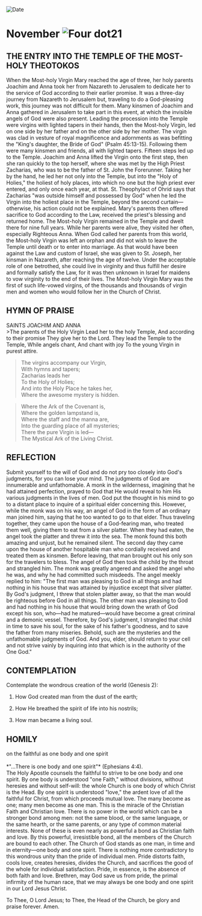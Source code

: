 
<RunningHead />
<Image src="/title-imprint.png" height={68} width={50} alt="Date" className="title-imprint"/>

# <div id="date">November <Image className="four-dot" src="/four-dot.png" height={15} width={15} alt="Four dot" />21</div>

## THE ENTRY INTO THE TEMPLE OF THE MOST-HOLY THEOTOKOS

When the Most-holy Virgin Mary reached the age of three, her holy parents Joachim and Anna took her from Nazareth to Jerusalem to dedicate her to the service of God according to their earlier promise. It was a three-day journey from Nazareth to Jerusalem but, traveling to do a God-pleasing work, this journey was not difficult for them. Many kinsmen of Joachim and Anna gathered in Jerusalem to take part in this event, at which the invisible angels of God were also present. Leading the procession into the Temple were virgins with lighted tapers in their hands, then the Most-holy Virgin, led on one side by her father and on the other side by her mother. The virgin was clad in vesture of royal magnificence and adornments as was befitting the "King's daughter, the Bride of God" (Psalm 45:13-15). Following them were many kinsmen and friends, all with lighted tapers. Fifteen steps led up to the Temple. Joachim and Anna lifted the Virgin onto the first step, then she ran quickly to the top herself, where she was met by the High Priest Zacharias, who was to be the father of St. John the Forerunner. Taking her by the hand, he led her not only into the Temple, but into the "Holy of Holies," the holiest of holy places, into which no one but the high priest ever entered, and only once each year, at that. St. Theophylact of Ohrid says that Zacharias "was outside himself and possessed by God" when he led the Virgin into the holiest place in the Temple, beyond the second curtain—otherwise, his action could not be explained. Mary's parents then offered sacrifice to God according to the Law, received the priest's blessing and returned home. The Most-holy Virgin remained in the Temple and dwelt there for nine full years. While her parents were alive, they visited her often, especially Righteous Anna. When God called her parents from this world, the Most-holy Virgin was left an orphan and did not wish to leave the Temple until death or to enter into marriage. As that would have been against the Law and custom of Israel, she was given to St. Joseph, her kinsman in Nazareth, after reaching the age of twelve. Under the acceptable role of one betrothed, she could live in virginity and thus fulfill her desire and formally satisfy the Law, for it was then unknown in Israel for maidens to vow virginity to the end of their lives. The Most-holy Virgin Mary was the first of such life-vowed virgins, of the thousands and thousands of virgin men and women who would follow her in the Church of Christ.


## HYMN OF PRAISE
<div style={{textAlign:'center', color:'crimson', fontWeight:'bold'}}>
SAINTS JOACHIM AND ANNA
</div>
>The parents of the Holy Virgin  
Lead her to the holy Temple,  
And according to their promise  
They give her to the Lord.  
They lead the Temple to the Temple,  
While angels chant,  
And chant with joy  
To the young Virgin in purest attire.  
  
>The virgins accompany our Virgin,   
With hymns and tapers;  
Zacharias leads her  
To the Holy of Holies;  
And into the Holy Place he takes her,  
Where the awesome mystery is hidden.  
  
>Where the Ark of the Covenant is,  
Where the golden lampstand is,  
Where the staff and the manna are,  
Into the guarding place of all mysteries;  
There the pure Virgin is led—  
The Mystical Ark of the Living Christ.  


## REFLECTION

Submit yourself to the will of God and do not pry too closely into God's judgments, for you can lose your mind. The judgments of God are innumerable and unfathomable. A monk in the wilderness, imagining that he had attained perfection, prayed to God that He would reveal to him His various judgments in the lives of men. God put the thought in his mind to go to a distant place to inquire of a spiritual elder concerning this. However, while the monk was on his way, an angel of God in the form of an ordinary man joined him, saying that he too wanted to go to that elder. Thus traveling together, they came upon the house of a God-fearing man, who treated them well, giving them to eat from a silver platter. When they had eaten, the angel took the platter and threw it into the sea. The monk found this both amazing and unjust, but he remained silent. The second day they came upon the house of another hospitable man who cordially received and treated them as kinsmen. Before leaving, that man brought out his only son for the travelers to bless. The angel of God then took the child by the throat and strangled him. The monk was greatly angered and asked the angel who he was, and why he had committed such misdeeds. The angel meekly replied to him: "The first man was pleasing to God in all things and had nothing in his house that was attained by injustice except that silver platter. By God's judgment, I threw that stolen platter away, so that the man would be righteous before God in all things. The other man was pleasing to God and had nothing in his house that would bring down the wrath of God except his son, who—had he matured—would have become a great criminal and a demonic vessel. Therefore, by God's judgment, I strangled that child in time to save his soul, for the sake of his father's goodness, and to save the father from many miseries. Behold, such are the mysteries and the unfathomable judgments of God. And you, elder, should return to your cell and not strive vainly by inquiring into that which is in the authority of the One God."


## CONTEMPLATION

Contemplate the wondrous creation of the world (Genesis 2):

1. How God created man from the dust of the earth;

2. How He breathed the spirit of life into his nostrils;

3. How man became a living soul.


## HOMILY
<div style={{textAlign:'center', color:'crimson', fontWeight:'bold'}}>
on the faithful as one body and one spirit
</div>
<br />
<div style={{textAlign:'right'}}>
*"…There is one body and one spirit"* (Ephesians 4:4).
</div>
The Holy Apostle counsels the faithful to strive to be one body and one spirit. By one body is understood "one Faith," without divisions, without heresies and without self-will: the whole Church is one body of which Christ is the Head. By one spirit is understood "love," the ardent love of all the faithful for Christ, from which proceeds mutual love. The many become as one; many men become as one man. This is the miracle of the Christian Faith and Christian love. There is no power in the world which can be a stronger bond among men: not the same blood, or the same language, or the same hearth, or the same parents, or any type of common material interests. None of these is even nearly as powerful a bond as Christian faith and love. By this powerful, irresistible bond, all the members of the Church are bound to each other. The Church of God stands as one man, in time and in eternity—one body and one spirit. There is nothing more contradictory to this wondrous unity than the pride of individual men. Pride distorts faith, cools love, creates heresies, divides the Church, and sacrifices the good of the whole for individual satisfaction. Pride, in essence, is the absence of both faith and love. Brethren, may God save us from pride, the primal infirmity of the human race, that we may always be one body and one spirit in our Lord Jesus Christ.

To Thee, O Lord Jesus; to Thee, the Head of the Church, be glory and praise forever. Amen.